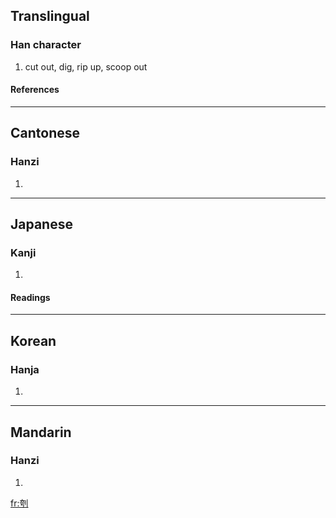 ==Translingual==
===Han character===
{{Han char|rn=18|rad=刀|as=06|sn=8|four=4220<sub>0</sub>|canj=大尸中弓 (KSLN)}}
# cut out, dig, rip up, scoop out
====References====
{{Han ref|kx=0138.420|dkj=01956|dj=0315.060|hdz=10333.040|uh=5233|ud=21043|bh=CBD2|bd=52178}}
----
==Cantonese==
===Hanzi===
{{yue-hanzi|jyut=|y=fu1}}
# {{defn|Cantonese}}
----
==Japanese==
===Kanji===
{{ja-kanji|grade=|rs=刀06}}
# {{defn|Japanese}}
====Readings====
{{ja-readings|on=[[こ]] (ko)|kun=[[えぐる]] (eguru)}}
----
==Korean==
===Hanja===
{{ko-hanja|hangeul=고|rv=go|mr=ko}}
# {{defn|Korean}}
----
==Mandarin==
===Hanzi===
{{cmn-hanzi|pin=[[kū]] ([[ku1]])|wg=k'u<sup>1</sup>}}
# {{defn|Mandarin}}

[[fr:刳]]